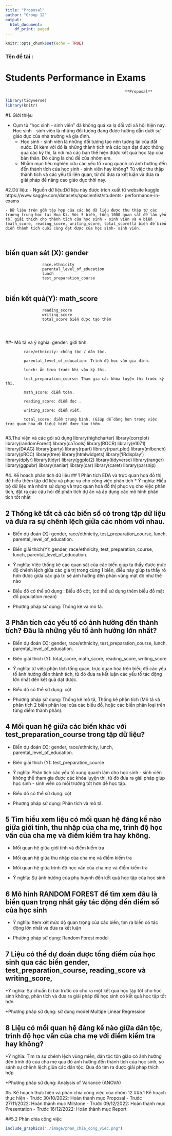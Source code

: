 ```yaml
---
title: "Proposal"
author: "Group 12"
output:
  html_document:
    df_print: paged
---
```

```r
knitr::opts_chunk$set(echo = TRUE)
```

### Tên đề tài :
#                        Students Performance in Exams

                                                        **Proposal**

```r
library(tidyverse)
library(knitr)
```


#1. Giới thiệu

-  Cụm từ “học sinh - sinh viên” đã không quá xa lạ đối với xã hội hiện nay. Học sinh - sinh viên là những đối tượng đang được hướng dẫn dưới sự giáo dục của nhà trường và gia đình.
	- Học sinh - sinh viên là những đối tượng tạo nên tương lai của đất nước. Đi kèm với đó là những thành tích mà các bạn đạt được thông qua các kỳ thi, là nơi mà các bạn thể hiện được kết quả học tập của bản thân. Đó cũng là chủ 	   đề của nhóm em. 
	- Nhằm mục tiêu nghiên cứu các yếu tố xung quanh có ảnh hướng đến đến thành tích của học sinh - sinh viên hay không? Từ việc thu thập thành tích và các yếu tố liên quan, từ đó đưa ra kết luận và đưa ra giải pháp để nâng cao 	   giáo dục thời nay.

#2.Dữ liệu:
	- Nguồn dữ liệu:Dữ liệu này được trích xuất từ website kaggle                                               https://www.kaggle.com/datasets/spscientist/students-  performance-in-exams 
	
	- Dữ liệu trên gồm tập hợp của các bộ dữ liệu được thu thập từ các trường trung học tại Hoa Kì. Với 5 biến, tổng 1000 quan sát để làm yếu tố, giải thích cho thành tích của học sinh - sinh viên và 4 biến (math_score, reading_score, writing_score, total_score)là biến để biểu diễn thành tích cuối cùng đạt được của học sinh- sinh viên.
	
	  
## biến quan sát (X): gender
                    race.ethnicity
                    parental_level_of_education
                    lunch
                    test_preparation_course
                    
## biến kết quả(Y): math_score
                    reading_score
                    writing_score
                    total_score biến được tạo thêm
                    
    
                    
##- Mô tả và ý nghĩa:
	    gender: giới tính. 
	    
			race/ethnicity: chủng tộc / dân tộc.  
			
			parental_level_of_education: Trình độ học vấn gia đình.
			
			lunch: Ăn trưa trước khi vào kỳ thi.
			
			test_preparation_course: Tham gia các khóa luyện thi trước kỳ thi. 
			
			math_score: điểm toán.     
			
			reading_score: điểm đọc .   
			
			writing_score: điểm viết.
			
			total_score: điểm trung bình. (Giúp dễ dàng hơn trong việc trực quan hóa dữ liệu) biến được tạo thêm
			
#3.Thư viện và các gói sử dụng
  library(highcharter)
  library(corrplot)
  library(randomForest)
  library(caTools)
  library(ROCR)
  library(e1071)
  library(DAAG)
  library(party)
  library(rpart)
  library(rpart.plot)
  library(mlbench)
  library(pROC)
  library(tree)
  library(htmlwidgets)
  library('IRdisplay')
  library(dplyr)
  library(tidyr)
  library(ggplot2)
  library(tidyverse)
  library(ranger)
  library(ggpubr)
  library(naniar)
  library(car)
  library(caret)
  library(parsnip)
  

#4. Kế hoạch phân tích dữ liệu
## 1 Phân tích EDA và trực quan hoá đồ thị để hiểu thêm tập dữ liệu và phục vụ cho công việc phân tích
* Ý nghĩa: Hiểu bộ dữ liệu mà nhóm sử dụng và trực quan hoá đồ thị phục vụ cho việc phân tích, đặt ra các câu hỏi để phân tích dự án và áp dụng các mô hình phân tích tốt nhất


## 2 Thống kê tất cả các biến số có trong tập dữ liệu và đưa ra sự chênh lệch giữa các nhóm với nhau.
* Biến dự đoán (X): gender, race/ethnicity, test_preparation_course, lunch, parental_level_of_education.

* Biến giải thích(Y): gender, race/ethnicity, test_preparation_course, lunch, parental_level_of_education.

* Ý nghĩa: Việc thống kê các quan sát của các biến giúp ta thấy được mức độ chênh lệch giữa các giá trị trong cùng 1 biến, điều này giúp ta thấy rõ hơn được giữa các giá trị sẽ ảnh hưởng đến phân vùng mật độ như thế nào

* Biểu đồ có thể sử dụng : Biểu đồ cột, (có thể sử dụng thêm biểu đồ mật đồ population mean)

* Phương pháp sử dụng: Thống kê và mô tả.


 
## 3 Phân tích các yếu tố có ảnh hưởng đến thành tích? Đâu là những yếu tố ảnh hưởng lớn nhất?
* Biến dự đoán (X): gender, race/ethnicity, test_preparation_course, lunch, parental_level_of_education.

* Biến giải thích (Y): total_score, math_score, reading_score, writing_score

* Ý nghĩa: từ việc phân tích tổng quan, trực quan hóa trên biểu đồ các yếu tố ảnh hưởng đến thành tích, từ đó đưa ra kết luận các yếu tố tác 
động lớn nhất đến kết quả đạt được. 

* Biểu đồ có thể sử dụng: cột

* Phương pháp sử dụng: Thống kê mô tả, Thống kê phân tích (Mô tả và phân tích 2 biến phân loại của các biểu đồ, hoặc các biến phân loại trên từng điểm thành phần).


 
## 4 Mối quan hệ giữa các biến khác với test_preparation_course trong tập dữ liệu?

* Biến dự đoán (X): gender, race/ethnicity, lunch, parental_level_of_education.

* Biến giải thích (Y): test_preparation_course

* Ý nghĩa: Phân tích các yếu tố xung quanh làm cho học sinh - sinh viên không thể tham gia được các khóa luyện thi, từ đó đưa ra giải pháp giúp học sinh - sinh viên có môi trường tốt hơn để học tập.

* Biểu đồ có thể sử dụng: cột

* Phương pháp sử dụng: Phân tích và mô tả.

## 5 Tìm hiểu xem liệu có mối quan hệ đáng kể nào giữa giới tính, thu nhập của cha mẹ, trình độ học vấn của cha mẹ và điểm kiểm tra hay không.
*  Mối quan hệ giữa giới tính và điểm kiểm tra

*  Mối quan hệ giữa thu nhập của cha mẹ và điểm kiểm tra

*  Mối quan hệ giữa trình độ học vấn của cha mẹ và điểm kiểm tra

* Ý nghĩa: Sự ảnh hưởng của phụ huynh đến kết quả học tập của học sinh
 
## 6 Mô hình RANDOM FOREST để tìm xem đâu là biến quan trọng nhất gây tác động đến điểm số của học sinh
* Ý nghĩa: Xem xét mức độ quan trọng của các biến, tìm ra biến có tác động lớn nhất và đưa ra kết luận

* Phương pháp sử dụng: Random Forest model

## 7 Liệu có thể dự đoán được tổng điểm của học sinh qua các biến gender, test_preparation_course, reading_score và writing_score,  
*Ý nghĩa: Sự chuẩn bị bài trước có cho ra một kết quả học tập tốt cho học sinh không, phân tích và đưa ra giải pháp để học sinh có kết quả học tập tốt hơn

*Phương pháp sử dụng: sử dụng model Multipe Linear Regression

## 8 Liệu có mối quan hệ đáng kể nào giữa dân tộc, trình độ học vấn của cha mẹ với điểm kiểm tra hay không?
*Ý nghĩa: Tìm ra sự chênh lệch vùng miền, dân tộc tôn giáo có ảnh hưởng đến trình độ của cha mẹ qua đó ảnh hưởng đến thành tích của học sinh, so sánh sự chênh lệch giữa các dân tộc. Qua đó tìm ra được giải pháp thích hợp
 
*Phương pháp sử dụng: Analysis of Variance (ANOVA)
 
 
  
#5. Kế hoạch thực hiện và phân chia công việc của nhóm 12
##5.1 Kế hoạch thực hiện
   - Trước 30/10/2022: Hoàn thành mục Proposal
   - Trước 27/11/2022: Hoàn thành mục Milstone
   - Trước 09/12/2022: Hoàn thành mục Presentation
   - Trước 16/12/2022: Hoàn thành mục Report

##5.2 Phân chia công việc
```r
include_graphics("./image/phan_chia_cong_viec.png")
```
     
   
   
   
          
 


